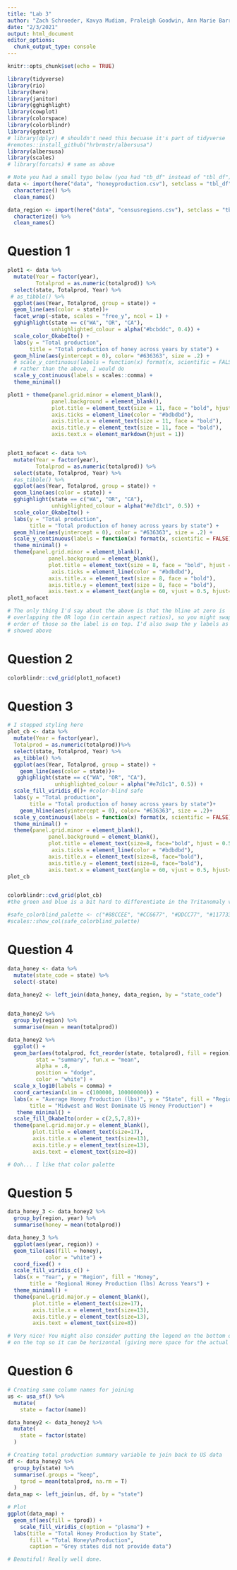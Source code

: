 ```yaml
---
title: "Lab 3"
author: "Zach Schroeder, Kavya Mudiam, Praleigh Goodwin, Ann Marie Barrett, Vinita Vader"
date: "2/3/2021"
output: html_document
editor_options: 
  chunk_output_type: console
---
```


```r
knitr::opts_chunk$set(echo = TRUE)

library(tidyverse)
library(rio)
library(here)
library(janitor)
library(gghighlight) 
library(cowplot)
library(colorspace)
library(colorblindr)
library(ggtext)
# library(dplyr) # shouldn't need this becuase it's part of tidyverse
#remotes::install_github("hrbrmstr/albersusa")
library(albersusa)
library(scales)
# library(forcats) # same as above

# Note you had a small typo below (you had "tb_df" instead of "tbl_df")
data <- import(here("data", "honeyproduction.csv"), setclass = "tbl_df") %>% 
  characterize() %>% 
  clean_names()

data_region <- import(here("data", "censusregions.csv"), setclass = "tbl_df") %>% 
  characterize() %>% 
  clean_names()

```

# Question 1
```r
plot1 <- data %>% 
  mutate(Year = factor(year), 
         Totalprod = as.numeric(totalprod)) %>% 
  select(state, Totalprod, Year) %>% 
 # as_tibble() %>% 
  ggplot(aes(Year, Totalprod, group = state)) +
  geom_line(aes(color = state))+
  facet_wrap(~state, scales = "free_y", ncol = 1) +
  gghighlight(state == c("WA", "OR", "CA"),
              unhighlighted_colour = alpha("#bcbddc", 0.4)) + 
  scale_color_OkabeIto() +
  labs(y = "Total production",
       title = "Total production of honey across years by state") +
  geom_hline(aes(yintercept = 0), color= "#636363", size = .2) +
  # scale_y_continuous(labels = function(x) format(x, scientific = FALSE)) + #stop scientific notation
  # rather than the above, I would do
  scale_y_continuous(labels = scales::comma) +
  theme_minimal()

plot1 + theme(panel.grid.minor = element_blank(), 
              panel.background = element_blank(),
              plot.title = element_text(size = 11, face = "bold", hjust = 0.5),
              axis.ticks = element_line(color = "#bdbdbd"),
              axis.title.x = element_text(size = 11, face = "bold"),
              axis.title.y = element_text(size = 11, face = "bold"),
              axis.text.x = element_markdown(hjust = 1))


plot1_nofacet <- data %>% 
  mutate(Year = factor(year), 
         Totalprod = as.numeric(totalprod)) %>% 
  select(state, Totalprod, Year) %>% 
  #as_tibble() %>% 
  ggplot(aes(Year, Totalprod, group = state)) +
  geom_line(aes(color = state)) +
  gghighlight(state == c("WA", "OR", "CA"),
              unhighlighted_colour = alpha("#e7d1c1", 0.5)) + 
  scale_color_OkabeIto() +
  labs(y = "Total production",
       title = "Total production of honey across years by state") +
  geom_hline(aes(yintercept = 0), color = "#636363", size = .2) +
  scale_y_continuous(labels = function(x) format(x, scientific = FALSE)) +
  theme_minimal() + 
  theme(panel.grid.minor = element_blank(), 
             panel.background = element_blank(),
             plot.title = element_text(size = 8, face = "bold", hjust = 0.5),
              axis.ticks = element_line(color = "#bdbdbd"),
             axis.title.x = element_text(size = 8, face = "bold"),
             axis.title.y = element_text(size = 8, face = "bold"),
             axis.text.x = element_text(angle = 60, vjust = 0.5, hjust=.5))
plot1_nofacet

# The only thing I'd say about the above is that the hline at zero is 
# overlapping the OR logo (in certain aspect ratios), so you might swap the 
# order of those so the label is on top. I'd also swap the y labels as I 
# showed above


```

# Question 2
```r
colorblindr::cvd_grid(plot1_nofacet)
```

# Question 3
```r
# I stopped styling here
plot_cb <- data %>% 
  mutate(Year = factor(year), 
  Totalprod = as.numeric(totalprod))%>% 
  select(state, Totalprod, Year) %>% 
  as_tibble() %>% 
  ggplot(aes(Year, Totalprod, group = state)) +
    geom_line(aes(color = state))+
   gghighlight(state == c("WA", "OR", "CA"),
               unhighlighted_colour = alpha("#e7d1c1", 0.5)) + 
  scale_fill_viridis_d()+ #color-blind safe
  labs(y = "Total production",
       title = "Total production of honey across years by state")+
    geom_hline(aes(yintercept = 0), color= "#636363", size = .2)+
  scale_y_continuous(labels = function(x) format(x, scientific = FALSE))+ 
  theme_minimal() +
  theme(panel.grid.minor = element_blank(), 
             panel.background = element_blank(),
             plot.title = element_text(size=8, face="bold", hjust = 0.5),
              axis.ticks = element_line(color = "#bdbdbd"),
             axis.title.x = element_text(size=8, face="bold"),
             axis.title.y = element_text(size=8, face="bold"),
             axis.text.x = element_text(angle = 60, vjust = 0.5, hjust=.5))
plot_cb


colorblindr::cvd_grid(plot_cb)
#the green and blue is a bit hard to differentiate in the Tritanomaly version, however, I think it's different enough. Just might not be ideal. 

#safe_colorblind_palette <- c("#88CCEE", "#CC6677", "#DDCC77", "#117733", "#332288", "#AA4499","#44AA99", "#999933", "#882255", "#661100", "#6699CC", "#888888")
#scales::show_col(safe_colorblind_palette)
```

# Question 4
```r
data_honey <- data %>% 
  mutate(state_code = state) %>% 
  select(-state)
  
data_honey2 <- left_join(data_honey, data_region, by = "state_code")


data_honey2 %>% 
  group_by(region) %>% 
  summarise(mean = mean(totalprod))

data_honey2 %>% 
  ggplot() + 
  geom_bar(aes(totalprod, fct_reorder(state, totalprod), fill = region),
         stat = "summary", fun.x = "mean",
         alpha = .8,
         position = "dodge",
         color = "white") +
  scale_x_log10(labels = comma) +
  coord_cartesian(xlim = c(100000, 100000000)) +
  labs(x = "Average Honey Production (lbs)", y = "State", fill = "Region",
       title = "Midwest and West Dominate US Honey Production") +
   theme_minimal() +
  scale_fill_OkabeIto(order = c(2,5,7,8))+
  theme(panel.grid.major.y = element_blank(),
        plot.title = element_text(size=17),
        axis.title.x = element_text(size=13),
        axis.title.y = element_text(size=13),
        axis.text = element_text(size=8))

# Ooh... I like that color palette
```

# Question 5
```r

data_honey_3 <- data_honey2 %>% 
  group_by(region, year) %>% 
  summarise(honey = mean(totalprod))

data_honey_3 %>% 
  ggplot(aes(year, region)) +
  geom_tile(aes(fill = honey),
            color = "white") +
  coord_fixed() +
  scale_fill_viridis_c() +
  labs(x = "Year", y = "Region", fill = "Honey", 
       title = "Regional Honey Production (lbs) Across Years") +
  theme_minimal() +
  theme(panel.grid.major.y = element_blank(),
        plot.title = element_text(size=17),
        axis.title.x = element_text(size=13),
        axis.title.y = element_text(size=13),
        axis.text = element_text(size=8))

# Very nice! You might also consider putting the legend on the bottom or the
# on the top so it can be horizontal (giving more space for the actual plot)
```

# Question 6
```r
# Creating same column names for joining
us <- usa_sf() %>% 
  mutate(
    state = factor(name))

data_honey2 <- data_honey2 %>% 
  mutate(
    state = factor(state)
  )

# Creating total production summary variable to join back to US data
df <- data_honey2 %>%
  group_by(state) %>% 
  summarise(.groups = "keep",
    tprod = mean(totalprod, na.rm = T)
  )
data_map <- left_join(us, df, by = "state")

# Plot
ggplot(data_map) +
  geom_sf(aes(fill = tprod)) +
    scale_fill_viridis_c(option = "plasma") +
  labs(title = "Total Honey Production by State",
       fill = "Total Honey\nProduction",
       caption = "Grey states did not provide data")

# Beautiful! Really well done.
```

